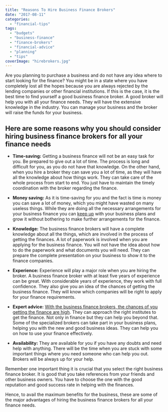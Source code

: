 ```yaml
---
title: "Reasons To Hire Business Finance Brokers"
date: "2017-08-11"
categories: 
  - "financial-tips"
tags: 
  - "budgets"
  - "business-finance"
  - "finance-brokers"
  - "financial-advice"
  - "planning"
  - "tips"
coverImage: "hirebrokers.jpg"
---
```


Are you planning to purchase a business and do not have any idea where to start looking for the finance? You might be in a state where you have completely lost all the hopes because you are always rejected by the lending companies or other financial institutions. If this is the case, it is the best time to find yourself a good business finance broker. A good broker will help you with all your finance needs. They will have the extensive knowledge in the industry. You can manage your business and the broker will raise the funds for your business.

## Here are some reasons why you should consider hiring business finance brokers for all your finance needs

- **Time-saving:** Getting a business finance will not be an easy task for you. Be prepared to give out a lot of time. The process is long and difficult for you, as you do not have that knowledge. On the other hand, when you hire a broker they can save you a lot of time, as they will have all the knowledge about how things work. They can take care of the whole process from start to end. You just have to maintain the timely coordination with the broker regarding the finance.
    
- **Money saving:** As it is time-saving for you and the fact is time is money you can save a lot of money, which you might have wasted on many useless things. While they are doing all the necessary arrangements for your business finance you can [keep up](https://apps.apple.com/app/apple-store/id989642198?pt=118449936&ct=website&mt=8) with your business plans and grow it without bothering to make further arrangements for the finance.
    
- **Knowledge:** The business finance brokers will have a complete knowledge about all the things, which are involved in the process of getting the finances. A lot of paperwork is involved when you are applying for the business finance. You will not have the idea about how to do the paperwork and what documents you will need. They can prepare the complete presentation on your business to show it to the finance companies.
    
- **Experience:** Experience will play a major role when you are hiring the broker. A business finance broker with at least five years of experience can be great. With considerable years of experience, they work with full confidence. They also give you an idea of the chances of getting the business finance. They will know which companies will be right to apply for your finance requirements.
    
- **Expert advice:** [With the business finance brokers, the chances of you getting the finance are high](http://www.homesec.com.au/). They can approach the right institutes to get the finance. Not only in finance but they can help you beyond that. Some of the specialized brokers can take part in your business plans, helping you with the new and good business ideas. They can help you on how to use your finance effectively.
    
- **Availability:** They are available for you if you have any doubts and need help with anything. There will be the time when you are stuck with some important things where you need someone who can help you out. Brokers will be always up for your help.

Remember one important thing it is crucial that you select the right business finance broker. It is good that you take references from your friends and other business owners. You have to choose the one with the good reputation and good success rate in helping with the finances.

Hence, to avail the maximum benefits for the business, these are some of the major advantages of hiring the business finance brokers for all your finance needs.
